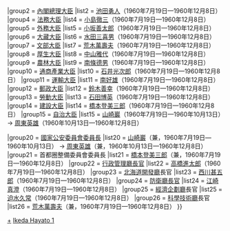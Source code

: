 {{Navbox
|name = 第一次池田內閣
|title = [[第一次池田內閣]]
|state = {{{state|collapsed}}}
|list1 = {{#ifeq:{{{1}}}|nocat||
{{Navbox with columns|child
|fullwidth = true
|colstyle = text-align: center; vertical-align: middle;
|oddcolstyle = background: #e9e9e9;
|evencolstyle = background: #f9f9f9;
|col1width = 20%
|col2width = 60%
|col3width = 20%
|col1 = [[第二次岸內閣]]<br /><small>（[[:Template:第二次岸內閣|模板]]）</small>
|col2 = （1960年7月19日—1960年12月8日）
|col3 = [[第二次池田內閣]]<br /><small>（[[:Template:第二次池田內閣|模板]]）</small>
}}
}}
|group2  = [[內閣總理大臣]]
|list2   = [[池田勇人]]（1960年7月19日—1960年12月8日）
|group4  = [[法務大臣]]
|list4   = [[小島徹三]]（1960年7月19日—1960年12月8日）
|group5  = [[外務大臣 (日本)|外務大臣]]
|list5   = [[小坂善太郎]]（1960年7月19日—1960年12月8日）
|group6  = [[大藏大臣]]
|list6   = [[水田三喜男]]（1960年7月19日—1960年12月8日）
|group7  = [[文部大臣]]
|list7   = [[荒木萬壽夫]]（1960年7月19日—1960年12月8日）
|group8  = [[厚生大臣]]
|list8   = [[中山雅代]]（1960年7月19日—1960年12月8日）
|group9  = [[農林水產大臣|農林大臣]]
|list9   = [[南條德男]]（1960年7月19日—1960年12月8日）
|group10  = [[通商產業大臣]]
|list10   = [[石井光次郎]]（1960年7月19日—1960年12月8日）
|group11  = [[運輸大臣]]
|list11   = [[南好雄]]（1960年7月19日—1960年12月8日）
|group12  = [[郵政大臣]]
|list12   = [[鈴木善幸]]（1960年7月19日—1960年12月8日）
|group13  = [[勞動大臣]]
|list13   = [[石田博英]]（1960年7月19日—1960年12月8日）
|group14  = [[建設大臣]]
|list14   = [[橋本登美三郎]]（1960年7月19日—1960年12月8日）
|group15  = [[自治大臣]]
|list15   = [[山崎巖]]（1960年7月19日—1960年10月13日） → [[周東英雄]]（1960年10月13日—1960年12月8日）

|group20  = [[國家公安委員會委員長]]
|list20   = [[山崎巖]]（兼，1960年7月19日—1960年10月13日） → [[周東英雄]]（兼，1960年10月13日—1960年12月8日）
|group21  = 首都圈整備委員會委員長
|list21   = [[橋本登美三郎]]（兼，1960年7月19日—1960年12月8日）
|group22  = [[行政管理廳長官]]
|list22   = [[高橋進太郎]]（1960年7月19日—1960年12月8日）
|group23  = [[北海道開發廳]]長官
|list23   = [[西川甚五郎]]（1960年7月19日—1960年12月8日）
|group24  = [[防衛廳長官]]
|list24   = [[江崎真澄]]（1960年7月19日—1960年12月8日）
|group25  = [[經濟企劃廳]]長官
|list25   = [[迫水久常]]（1960年7月19日—1960年12月8日）
|group26  = [[科學技術廳]]長官
|list26   = [[荒木萬壽夫]]（兼，1960年7月19日—1960年12月8日）
}}
<noinclude>
[[Category:第一次池田內閣閣僚|+]]
[[Category:日本內閣模板|Ikeda Hayato 1]]
</noinclude>